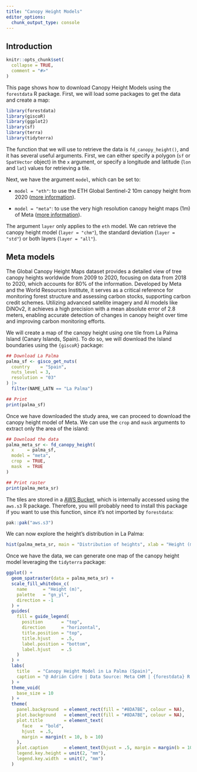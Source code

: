 ```yaml
---
title: "Canopy Height Models"
editor_options: 
  chunk_output_type: console
---
```


## Introduction

```r
knitr::opts_chunk$set(
  collapse = TRUE,
  comment = "#>"
)
```

This page shows how to download Canopy Height Models using the `forestdata` R package. First, we will load some packages to get the data and create a map:

```r
library(forestdata)
library(giscoR)
library(ggplot2)
library(sf)
library(terra)
library(tidyterra)
```

The function that we will use to retrieve the data is `fd_canopy_height()`, and it has several useful arguments. First, we can either specify a polygon (`sf` or `SpatVector` object) in the `x` argument, or specify a longitude and latitude (`lon` and `lat`) values for retrieving a tile.

Next, we have the argument `model`, which can be set to:

* `model = "eth"`: to use the ETH Global Sentinel-2 10m canopy height from 2020 ([more information](https://www.research-collection.ethz.ch/handle/20.500.11850/609802)).

* `model = "meta"`: to use the very high resolution canopy height maps (1m) of Meta ([more information](https://www.sciencedirect.com/science/article/pii/S003442572300439X)).

The argument `layer` only applies to the `eth` model. We can retrieve the canopy height model (`layer = "chm"`), the standard deviation (`layer = "std"`) or both layers (`layer = "all"`).

## Meta models

The Global Canopy Height Maps dataset provides a detailed view of tree canopy heights worldwide from 2009 to 2020, focusing on data from 2018 to 2020, which accounts for 80% of the information. Developed by Meta and the World Resources Institute, it serves as a critical reference for monitoring forest structure and assessing carbon stocks, supporting carbon credit schemes. Utilizing advanced satellite imagery and AI models like DiNOv2, it achieves a high precision with a mean absolute error of 2.8 meters, enabling accurate detection of changes in canopy height over time and improving carbon monitoring efforts.

We will create a map of the canopy height using one tile from La Palma Island (Canary Islands, Spain). To do so, we will download the Island boundaries using the `{giscoR}` package:

```r
## Download La Palma
palma_sf <- gisco_get_nuts(
  country    = "Spain",
  nuts_level = 3,
  resolution = "03"
) |> 
  filter(NAME_LATN == "La Palma")

## Print
print(palma_sf)
```

Once we have downloaded the study area, we can proceed to download the canopy height model of Meta. We can use the `crop` and `mask` arguments to extract only the area of the island:

```r
## Download the data
palma_meta_sr <- fd_canopy_height(
  x     = palma_sf,
  model = "meta",
  crop  = TRUE,
  mask  = TRUE
)

## Print raster
print(palma_meta_sr)
```

The tiles are stored in a [AWS Bucket](https://aws.amazon.com/s3/), which is internally accessed using the `aws.s3` R package. Therefore, you will probably need to install this package if you want to use this function, since it's not imported by `forestdata`:

```r
pak::pak("aws.s3")
```


We can now explore the height's distribution in La Palma:

```r
hist(palma_meta_sr, main = "Distribution of heights", xlab = "Height (m)")
```

Once we have the data, we can generate one map of the canopy height model leveraging the `tidyterra` package:

```r
ggplot() +
  geom_spatraster(data = palma_meta_sr) +
  scale_fill_whitebox_c(
    name      = "Height (m)",
    palette   = "gn_yl",
    direction = -1
  ) +
  guides(
    fill = guide_legend(
      position       = "top",
      direction      = "horizontal",
      title.position = "top",
      title.hjust    = .5,
      label.position = "bottom",
      label.hjust    = .5
    )
  ) +
  labs(
    title   = "Canopy Height Model in La Palma (Spain)",
    caption = "@ Adrián Cidre | Data Source: Meta CHM | {forestdata} R package"
  ) +
  theme_void(
    base_size = 10
  ) +
  theme(
    panel.background  = element_rect(fill = "#8DA7BE", colour = NA),
    plot.background   = element_rect(fill = "#8DA7BE", colour = NA),
    plot.title        = element_text(
      face   = "bold", 
      hjust  = .5, 
      margin = margin(t = 10, b = 10)
    ),
    plot.caption      = element_text(hjust = .5, margin = margin(b = 10)), 
    legend.key.height = unit(2, "mm"),
    legend.key.width  = unit(7, "mm")
  )
```


















